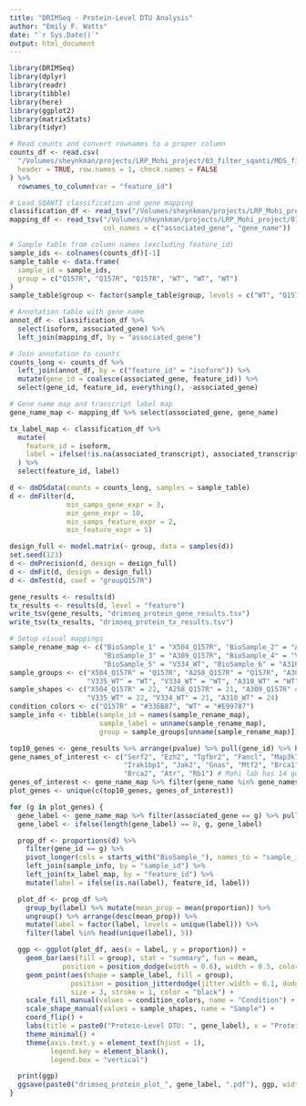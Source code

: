 ```yaml
---
title: "DRIMSeq - Protein-Level DTU Analysis"
author: "Emily F. Watts"
date: "`r Sys.Date()`"
output: html_document
---
```


```r
library(DRIMSeq)
library(dplyr)
library(readr)
library(tibble)
library(here)
library(ggplot2)
library(matrixStats)
library(tidyr)
```

```r
# Read counts and convert rownames to a proper column
counts_df <- read.csv(
  "/Volumes/sheynkman/projects/LRP_Mohi_project/03_filter_sqanti/MDS_filtered_raw_counts.tsv", 
  header = TRUE, row.names = 1, check.names = FALSE
) %>%
  rownames_to_column(var = "feature_id")

# Load SQANTI classification and gene mapping
classification_df <- read_tsv("/Volumes/sheynkman/projects/LRP_Mohi_project/03_filter_sqanti/MDS_classification.5degfilter.tsv")
mapping_df <- read_tsv("/Volumes/sheynkman/projects/LRP_Mohi_project/01_reference_tables/ensg_gene.tsv",
                       col_names = c("associated_gene", "gene_name"))
```

```r
# Sample table from column names (excluding feature_id)
sample_ids <- colnames(counts_df)[-1]
sample_table <- data.frame(
  sample_id = sample_ids,
  group = c("Q157R", "Q157R", "Q157R", "WT", "WT", "WT")
)
sample_table$group <- factor(sample_table$group, levels = c("WT", "Q157R"))

# Annotation table with gene name
annot_df <- classification_df %>%
  select(isoform, associated_gene) %>%
  left_join(mapping_df, by = "associated_gene")

# Join annotation to counts
counts_long <- counts_df %>%
  left_join(annot_df, by = c("feature_id" = "isoform")) %>%
  mutate(gene_id = coalesce(associated_gene, feature_id)) %>%
  select(gene_id, feature_id, everything(), -associated_gene)

# Gene name map and transcript label map
gene_name_map <- mapping_df %>% select(associated_gene, gene_name)

tx_label_map <- classification_df %>%
  mutate(
    feature_id = isoform,
    label = ifelse(!is.na(associated_transcript), associated_transcript, isoform)
  ) %>%
  select(feature_id, label)
```

```r
d <- dmDSdata(counts = counts_long, samples = sample_table)
d <- dmFilter(d,
              min_samps_gene_expr = 3,
              min_gene_expr = 10,
              min_samps_feature_expr = 2,
              min_feature_expr = 5)

design_full <- model.matrix(~ group, data = samples(d))
set.seed(123)
d <- dmPrecision(d, design = design_full)
d <- dmFit(d, design = design_full)
d <- dmTest(d, coef = "groupQ157R")
```

```r
gene_results <- results(d)
tx_results <- results(d, level = "feature")
write_tsv(gene_results, "drimseq_protein_gene_results.tsv")
write_tsv(tx_results, "drimseq_protein_tx_results.tsv")
```

```r
# Setup visual mappings
sample_rename_map <- c("BioSample_1" = "X504_Q157R", "BioSample_2" = "A258_Q157R",
                       "BioSample_3" = "A309_Q157R", "BioSample_4" = "V335_WT",
                       "BioSample_5" = "V334_WT", "BioSample_6" = "A310_WT")
sample_groups <- c("X504_Q157R" = "Q157R", "A258_Q157R" = "Q157R", "A309_Q157R" = "Q157R",
                   "V335_WT" = "WT", "V334_WT" = "WT", "A310_WT" = "WT")
sample_shapes <- c("X504_Q157R" = 22, "A258_Q157R" = 21, "A309_Q157R" = 24,
                   "V335_WT" = 22, "V334_WT" = 21, "A310_WT" = 24)
condition_colors <- c("Q157R" = "#336B87", "WT" = "#E99787")
sample_info <- tibble(sample_id = names(sample_rename_map),
                      sample_label = unname(sample_rename_map),
                      group = sample_groups[unname(sample_rename_map)])

top10_genes <- gene_results %>% arrange(pvalue) %>% pull(gene_id) %>% head(10)
gene_names_of_interest <- c("Serf2", "Ezh2", "Tgfbr2", "Fancl", "Map3k7", 
                            "Irak1bp1", "Jak2", "Gnas", "Mtf2", "Brca1", 
                            "Brca2", "Atr", "Rb1") # Mohi lab has 14 genes of interest. All but 2 are present in the data
genes_of_interest <- gene_name_map %>% filter(gene_name %in% gene_names_of_interest) %>% pull(associated_gene)
plot_genes <- unique(c(top10_genes, genes_of_interest))

for (g in plot_genes) {
  gene_label <- gene_name_map %>% filter(associated_gene == g) %>% pull(gene_name) %>% unique()
  gene_label <- ifelse(length(gene_label) == 0, g, gene_label)

  prop_df <- proportions(d) %>%
    filter(gene_id == g) %>%
    pivot_longer(cols = starts_with("BioSample_"), names_to = "sample_id", values_to = "proportion") %>%
    left_join(sample_info, by = "sample_id") %>%
    left_join(tx_label_map, by = "feature_id") %>%
    mutate(label = ifelse(is.na(label), feature_id, label))

  plot_df <- prop_df %>%
    group_by(label) %>% mutate(mean_prop = mean(proportion)) %>%
    ungroup() %>% arrange(desc(mean_prop)) %>%
    mutate(label = factor(label, levels = unique(label))) %>%
    filter(label %in% head(unique(label), 5))

  ggp <- ggplot(plot_df, aes(x = label, y = proportion)) +
    geom_bar(aes(fill = group), stat = "summary", fun = mean,
             position = position_dodge(width = 0.6), width = 0.5, color = "black") +
    geom_point(aes(shape = sample_label, fill = group),
               position = position_jitterdodge(jitter.width = 0.1, dodge.width = 0.6),
               size = 3, stroke = 1, color = "black") +
    scale_fill_manual(values = condition_colors, name = "Condition") +
    scale_shape_manual(values = sample_shapes, name = "Sample") +
    coord_flip() +
    labs(title = paste0("Protein-Level DTU: ", gene_label), x = "Protein Isoform", y = "Proportion") +
    theme_minimal() +
    theme(axis.text.y = element_text(hjust = 1),
          legend.key = element_blank(),
          legend.box = "vertical")

  print(ggp)
  ggsave(paste0("drimseq_protein_plot_", gene_label, ".pdf"), ggp, width = 8, height = 5.5)
}
```